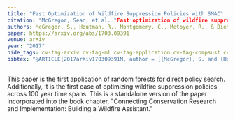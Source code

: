 ```yaml
---
title: "Fast Optimization of Wildfire Suppression Policies with SMAC"
citation: "McGregor, Sean, et al. "Fast optimization of wildfire suppression policies with SMAC." arXiv preprint arXiv:1703.09391 (2017)."
authors: McGregor, S., Houtman, R., Montgomery, C., Metoyer, R., & Dietterich, T. G.
paper: https://arxiv.org/abs/1703.09391
venue: arXiv
year: "2017"
hide_tags: cv-tag-arxiv cv-tag-ml cv-tag-application cv-tag-compsust cv-tag-rl cv-tag-safety
bibtex: "@ARTICLE{2017arXiv170309391M, author = {{McGregor}, S. and {Houtman}, R. and {Montgomery}, C. and {Metoyer}, R. and {Dietterich}, T.~G.},title = \"{Fast Optimization of Wildfire Suppression Policies with SMAC}\",journal = {ArXiv e-prints},archivePrefix = \"arXiv\",eprint = {1703.09391},primaryClass = \"cs.LG\",keywords = {Computer Science - Learning, Statistics - Machine Learning},year = 2017,month = mar,adsurl = {http://adsabs.harvard.edu/abs/2017arXiv170309391M}}"
---
```

This paper is the first application of random forests for direct policy search. Additionally, it is the first case of optimizing wildfire suppression policies across 100 year time spans. This is a standalone version of the paper incorporated into the book chapter, "Connecting Conservation Research and Implementation: Building a Wildfire Assistant."
